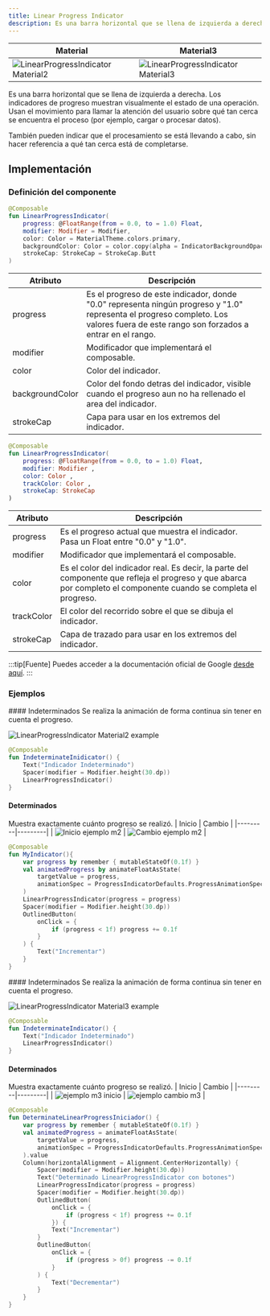 ```yaml
---
title: Linear Progress Indicator
description: Es una barra horizontal que se llena de izquierda a derecha.
---
```




[comment]: <> (La ruta siempre será assets/nombeComponente/componente-header.webp)

| Material  | Material3 |
|-----------|-----------|
| ![LinearProgressIndicator Material2](../../../assets/indicators/linearProgressIdicator/lpi_m2.webp) | ![LinearProgressIndicator Material3](../../../assets/indicators/linearProgressIdicator/lpi_m3.webp) |

Es una barra horizontal que se llena de izquierda a derecha.
Los indicadores de progreso muestran visualmente el estado de una operación. Usan el movimiento para llamar la atención del usuario sobre qué tan cerca se encuentra el proceso (por ejemplo, cargar o procesar datos). 

También pueden indicar que el procesamiento se está llevando a cabo, sin hacer referencia a qué tan cerca está de completarse.

## Implementación

### Definición del componente

[comment]: <> (Añade un `TabItem` por cada tipo de implementación que tenga)

<Tabs>
<TabItem label="Material">

```kotlin frame="terminal"
@Composable
fun LinearProgressIndicator(
    progress: @FloatRange(from = 0.0, to = 1.0) Float,
    modifier: Modifier = Modifier,
    color: Color = MaterialTheme.colors.primary,
    backgroundColor: Color = color.copy(alpha = IndicatorBackgroundOpacity),
    strokeCap: StrokeCap = StrokeCap.Butt
)
```
|   Atributo    |   Descripción |
|---------------|---------------|
| progress | Es el progreso de este indicador, donde "0.0" representa ningún progreso y "1.0" representa el progreso completo. Los valores fuera de este rango son forzados a entrar en el rango. |
| modifier | Modificador que implementará el composable. |
| color | Color del indicador. |
| backgroundColor | Color del fondo detras del indicador, visible cuando el progreso aun no ha rellenado el area del indicador. |
| strokeCap | Capa para usar en los extremos del indicador. |
</TabItem>
<TabItem label="Material 3">

```kotlin frame="terminal"
@Composable
fun LinearProgressIndicator(
    progress: @FloatRange(from = 0.0, to = 1.0) Float,
    modifier: Modifier ,
    color: Color ,
    trackColor: Color ,
    strokeCap: StrokeCap 
)
```
|   Atributo    |   Descripción |
|---------------|---------------|
| progress | Es el progreso actual que muestra el indicador. Pasa un Float entre "0.0" y "1.0". |
| modifier | Modificador que implementará el composable. |
| color | Es el color del indicador real. Es decir, la parte del componente que refleja el progreso y que abarca por completo el componente cuando se completa el progreso. |
| trackColor | El color del recorrido sobre el que se dibuja el indicador. |
| strokeCap | Capa de trazado para usar en los extremos del indicador. |
</TabItem>
</Tabs>

[comment]: <> (No modifiques el tip)

:::tip[Fuente]
Puedes acceder a la documentación oficial de Google
[desde aquí](https://developer.android.com/reference/kotlin/androidx/compose/runtime/package-summary).
:::

### Ejemplos

<Tabs>
<TabItem label="Material">
#### Indeterminados
Se realiza la animación de forma continua sin tener en cuenta el progreso.

![LinearProgressIndicator Material2 example](../../../assets/indicators/linearProgressIdicator/example_m2_indeterminate.webp)
```kotlin frame="terminal"
@Composable
fun IndeterminateInidicator() {
    Text("Indicador Indeterminado")
    Spacer(modifier = Modifier.height(30.dp))
    LinearProgressIndicator()
}
```
#### Determinados
Muestra exactamente cuánto progreso se realizó.
| Inicio  | Cambio  |
|---------|---------|
| ![Inicio ejemplo m2](../../../assets/indicators/linearProgressIdicator/example_m2_start.webp) | ![Cambio ejemplo m2](../../../assets/indicators/linearProgressIdicator/example_m2_end.webp) |
```kotlin frame="terminal"
@Composable
fun MyIndicator(){
    var progress by remember { mutableStateOf(0.1f) }
    val animatedProgress by animateFloatAsState(
        targetValue = progress,
        animationSpec = ProgressIndicatorDefaults.ProgressAnimationSpec, label = "label"
    )
    LinearProgressIndicator(progress = progress)
    Spacer(modifier = Modifier.height(30.dp))
    OutlinedButton(
        onClick = {
            if (progress < 1f) progress += 0.1f
        }
    ) {
        Text("Incrementar")
    }
}
```
</TabItem>
<TabItem label="Material3">
#### Indeterminados
Se realiza la animación de forma continua sin tener en cuenta el progreso.

![LinearProgressIndicator Material3 example](../../../assets/indicators/linearProgressIdicator/example_m3_indeterminate.webp)
```kotlin frame="terminal"
@Composable
fun IndeterminateIndicator() {
    Text("Indicador Indeterminado")
    LinearProgressIndicator()
}
```
#### Determinados
Muestra exactamente cuánto progreso se realizó.
| Inicio  | Cambio  |
|---------|---------|
| ![ejemplo m3 inicio](../../../assets/indicators/linearProgressIdicator/example_m3_start.webp) | ![ejemplo cambio m3](../../../assets/indicators/linearProgressIdicator/example_m3_end.webp) |
```kotlin frame="terminal"
@Composable
fun DeterminateLinearProgressIniciador() {
    var progress by remember { mutableStateOf(0.1f) }
    val animatedProgress = animateFloatAsState(
        targetValue = progress,
        animationSpec = ProgressIndicatorDefaults.ProgressAnimationSpec
    ).value
    Column(horizontalAlignment = Alignment.CenterHorizontally) {
        Spacer(modifier = Modifier.height(30.dp))
        Text("Determinado LinearProgressIndicator con botones")
        LinearProgressIndicator(progress = progress)
        Spacer(modifier = Modifier.height(30.dp))
        OutlinedButton(
            onClick = {
                if (progress < 1f) progress += 0.1f
            }) {
            Text("Incrementar")
        }
        OutlinedButton(
            onClick = {
                if (progress > 0f) progress -= 0.1f
            }
        ) {
            Text("Decrementar")
        }
    }
}
```
</TabItem>
</Tabs>